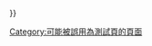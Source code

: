 {{Mbox
|type = content
|image = [[File:Sandbox Not.svg|40px|alt=|link=]]
|text = <big>'''請勿在此測試編輯功能！'''</big><br/>只有[[Wikipedia:沙盒|沙盒]]（Sandbox）或您的[[Special:MyPage|-{zh-cn:用户页; zh-hk:用戶頁; zh-tw:使用者頁面}-]]（Userpage）可以用作測試。{{#ifeq:{{FULLPAGENAME}}|Template:Sandbox|模板的沙盒位於'''[[Template:沙盒]]'''、'''[[Template:X1]]'''、'''[[Template:X2]]'''及[[Template:X3]]。}}
}}<includeonly>[[Category:可能被誤用為測試頁的頁面]]</includeonly><noinclude>{{doc}}</noinclude>